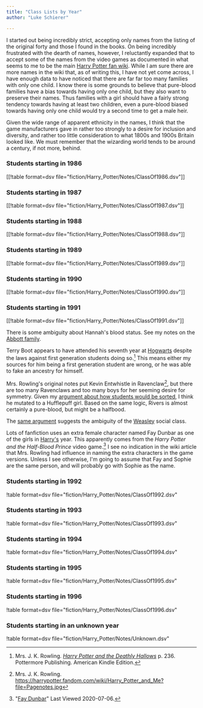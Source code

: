 ```yaml
---
title: "Class Lists by Year"
author: "Luke Schierer"

---
```


I started out being incredibly strict, accepting only names from the listing of
the original forty and those I found in the books.  On being incredibly
frustrated with the dearth of names, however, I reluctantly expanded that to
accept some of the names from the video games as documented in what seems to me
to be the main [Harry Potter fan wiki][hpfd1].  While I am sure there are more
names in the wiki that, as of writing this, I have not yet come across, I have
enough data to have noticed that there are far far too many families with only
one child.  I know there is some grounds to believe that pure-blood families have
a bias towards having only one child, but they also want to preserve their
names.  Thus families with a girl should have a fairly strong tendency towards
having at least two children, even a pure-blood biased towards having only one
child would try a second time to get a male heir. 

Given the wide range of apparent ethnicity in the names, I think that the game
manufacturers gave in rather too strongly to a desire for inclusion and
diversity, and rather too little consideration to what 1800s and 1900s Britain
looked like. We must remember that the wizarding world tends to be around a
century, if not more, behind. 

[hpfd1]: https://harrypotter.fandom.com/wiki/Main_Page


### Students starting in 1986

[[!table format=dsv file="fiction/Harry_Potter/Notes/ClassOf1986.dsv"]]

### Students starting in 1987

[[!table format=dsv file="fiction/Harry_Potter/Notes/ClassOf1987.dsv"]]

### Students starting in 1988

[[!table format=dsv file="fiction/Harry_Potter/Notes/ClassOf1988.dsv"]]

### Students starting in 1989

[[!table format=dsv file="fiction/Harry_Potter/Notes/ClassOf1989.dsv"]]

### Students starting in 1990

[[!table format=dsv file="fiction/Harry_Potter/Notes/ClassOf1990.dsv"]]

### Students starting in 1991

[[!table format=dsv file="fiction/Harry_Potter/Notes/ClassOf1991.dsv"]]

There is some ambiguity about Hannah's blood status.  See my notes on the
[Abbott family](../../people/abbott).

Terry Boot appears to have attended his seventh year at [Hogwarts][] despite the
laws against first generation students doing so.[^20210602-1]  This means either
my sources for him being a first generation student are wrong, or he was able to
fake an ancestry for himself. 

[Hogwarts]: <../>

Mrs. Rowling's original notes put Kevin Entwhistle in Ravenclaw[^20200701-3],
but there are too many Ravenclaws and too many boys for her seeming desire for
symmetry. Given my [argument about how students would be
sorted][Class_and_Blood], I think he mutated to a Hufflepuff girl.  Based on the
same logic, Rivers is almost certainly a pure-blood, but might be a halfbood. 

[Class_and_Blood]: <../../culture/class_and_blood>

The [same argument][Class_and_Blood] suggests the ambiguity of the
[Weasley](../../people/weasley) social class.

Lots of fanfiction uses an extra female character named Fay Dunbar as one of the
girls in [Harry's][Harry] year.  This apparently comes from the _Harry Potter
and the Half-Blood Prince_ video game.[^20200706-2]  I see no indication in the
wiki article that Mrs. Rowling had influence in naming the extra characters in
the game versions. Unless I see otherwise, I'm going to assume that Fay and
Sophie are the same person, and will probably go with Sophie as the name.

[Harry]: <../../people/potter/harry_james>

[^20210602-1]: Mrs. J. K. Rowling.
    _[Harry Potter and the Deathly Hallows](https://www.goodreads.com/book/show/136251.Harry_Potter_and_the_Deathly_Hallows)_
    p. 236. Pottermore Publishing. American Kindle Edition. 

[^20200701-3]: Mrs. J. K. Rowling.  https://harrypotter.fandom.com/wiki/Harry_Potter_and_Me?file=Pagenotes.jpg

[^20200706-2]: "[Fay Dunbar](https://harrypotter.fandom.com/wiki/Fay_Dunbar#Behind_the_scenes)"
    Last Viewed 2020-07-06. 

### Students starting in 1992

!table format=dsv file="fiction/Harry_Potter/Notes/ClassOf1992.dsv"

### Students starting in 1993

!table format=dsv file="fiction/Harry_Potter/Notes/ClassOf1993.dsv"

### Students starting in 1994

!table format=dsv file="fiction/Harry_Potter/Notes/ClassOf1994.dsv"

### Students starting in 1995

!table format=dsv file="fiction/Harry_Potter/Notes/ClassOf1995.dsv"

### Students starting in 1996

!table format=dsv file="fiction/Harry_Potter/Notes/ClassOf1996.dsv"

### Students starting in an unknown year

!table format=dsv file="fiction/Harry_Potter/Notes/Unknown.dsv"

